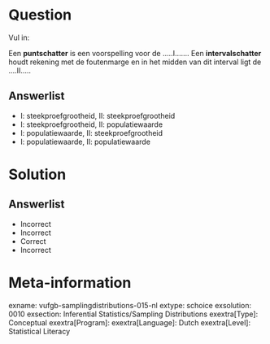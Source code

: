 Question
========
  
Vul in:

Een **puntschatter** is een voorspelling voor de …..I….... Een **intervalschatter** houdt rekening met de foutenmarge en in het midden van dit interval ligt de ….II…..

  
Answerlist
----------
* I: steekproefgrootheid,  II: steekproefgrootheid
* I: steekproefgrootheid,  II: populatiewaarde
* I: populatiewaarde,  II: steekproefgrootheid
* I: populatiewaarde,  II: populatiewaarde


Solution
========

Answerlist
----------
* Incorrect
* Incorrect
* Correct
* Incorrect

Meta-information
================
exname: vufgb-samplingdistributions-015-nl
extype: schoice
exsolution: 0010
exsection: Inferential Statistics/Sampling Distributions
exextra[Type]: Conceptual
exextra[Program]: 
exextra[Language]: Dutch
exextra[Level]: Statistical Literacy